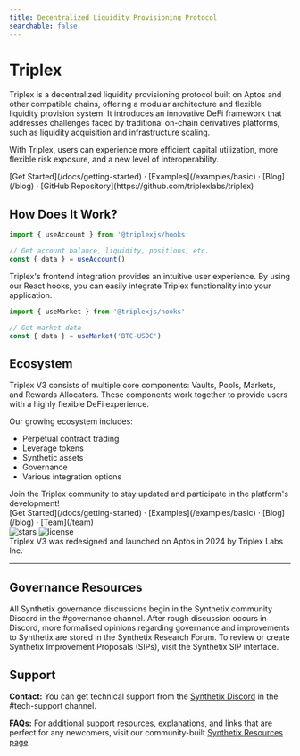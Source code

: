 ```yaml
---
title: Decentralized Liquidity Provisioning Protocol
searchable: false
---
```



# Triplex

Triplex is a decentralized liquidity provisioning protocol built on Aptos and other compatible chains, offering a modular architecture and flexible liquidity provision system. It introduces an innovative DeFi framework that addresses challenges faced by traditional on-chain derivatives platforms, such as liquidity acquisition and infrastructure scaling.

With Triplex, users can experience more efficient capital utilization, more flexible risk exposure, and a new level of interoperability.

<div className="mt-16 mb-20 text-center">
  [Get Started](/docs/getting-started) · [Examples](/examples/basic) ·
  [Blog](/blog) · [GitHub Repository](https://github.com/triplexlabs/triplex)
</div>

<Features lang={props.params.lang} title={metadata.title} />

## How Does It Work?

```jsx
import { useAccount } from '@triplexjs/hooks'

// Get account balance, liquidity, positions, etc.
const { data } = useAccount()
```

Triplex's frontend integration provides an intuitive user experience. By using our React hooks, you can easily integrate Triplex functionality into your application.

```jsx
import { useMarket } from '@triplexjs/hooks'

// Get market data
const { data } = useMarket('BTC-USDC')
```

## Ecosystem

Triplex V3 consists of multiple core components: Vaults, Pools, Markets, and Rewards Allocators. These components work together to provide users with a highly flexible DeFi experience.

Our growing ecosystem includes:

- Perpetual contract trading
- Leverage tokens
- Synthetic assets
- Governance
- Various integration options

<Callout>
  Join the Triplex community to stay updated and participate in the platform's development!
</Callout>

<div className="mt-16 mb-20 text-center">
  [Get Started](/docs/getting-started) · [Examples](/examples/basic) · [Blog](/blog) · [Team](/team)
</div>

<div className="mt-32 flex flex-wrap gap-3 items-center">
  <img alt="stars" src="https://badgen.net/github/stars/triplexlabs/triplex" />
  <img alt="license" src="https://badgen.net/npm/license/swr" />
</div>

<div className="mb-10 mt-4 text-gray-600 dark:text-gray-400 text-sm">
  Triplex V3 was redesigned and launched on Aptos in 2024 by Triplex Labs Inc.
</div>

---

## Governance Resources

<Cards>
  <Cards.Card title="Discord Discussions" href="http://discordapp.com/invite/aApjG26">
    All Synthetix governance discussions begin in the Synthetix community Discord in the #governance channel.
  </Cards.Card>
  <Cards.Card title="Research Forum" href="https://research.synthetix.io/">
    After rough discussion occurs in Discord, more formalised opinions regarding governance and improvements to Synthetix are stored in the Synthetix Research Forum.
  </Cards.Card>
  <Cards.Card title="SIP Website" href="https://sips.synthetix.io">
    To review or create Synthetix Improvement Proposals (SIPs), visit the Synthetix SIP interface.
  </Cards.Card>
</Cards>

## Support

**Contact:** You can get technical support from the [Synthetix Discord](https://discordapp.com/invite/AEdUHzt) in the #tech-support channel.

**FAQs:** For additional support resources, explanations, and links that are perfect for any newcomers, visit our community-built [Synthetix Resources page](https://synthetix.community/docs/resources).
